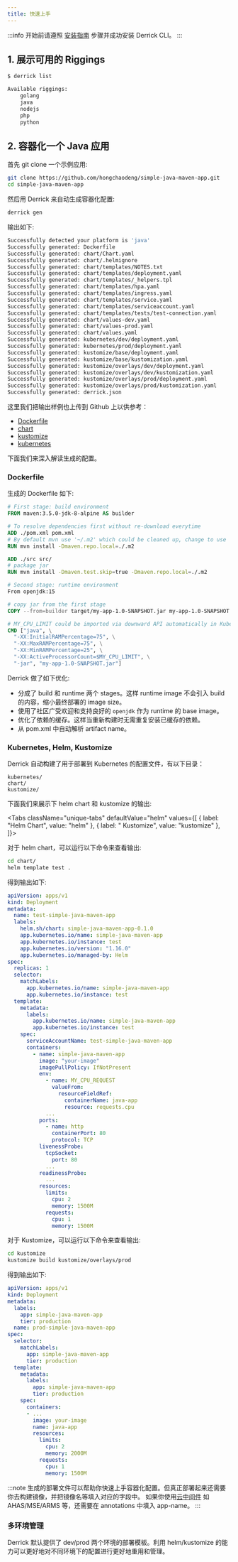```yaml
---
title: 快速上手
---
```


:::info
开始前请遵照 [安装指南](./installation) 步骤并成功安装 Derrick CLI。
:::

## 1. 展示可用的 Riggings

```bash
$ derrick list

Available riggings:
	golang
	java
	nodejs
	php
	python
```

## 2. 容器化一个 Java 应用

首先 git clone 一个示例应用:

```bash
git clone https://github.com/hongchaodeng/simple-java-maven-app.git
cd simple-java-maven-app
```

然后用 Derrick 来自动生成容器化配置:

```bash
derrick gen
```

输出如下:

```bash
Successfully detected your platform is 'java'
Successfully generated: Dockerfile
Successfully generated: chart/Chart.yaml
Successfully generated: chart/.helmignore
Successfully generated: chart/templates/NOTES.txt
Successfully generated: chart/templates/deployment.yaml
Successfully generated: chart/templates/_helpers.tpl
Successfully generated: chart/templates/hpa.yaml
Successfully generated: chart/templates/ingress.yaml
Successfully generated: chart/templates/service.yaml
Successfully generated: chart/templates/serviceaccount.yaml
Successfully generated: chart/templates/tests/test-connection.yaml
Successfully generated: chart/values-dev.yaml
Successfully generated: chart/values-prod.yaml
Successfully generated: chart/values.yaml
Successfully generated: kubernetes/dev/deployment.yaml
Successfully generated: kubernetes/prod/deployment.yaml
Successfully generated: kustomize/base/deployment.yaml
Successfully generated: kustomize/base/kustomization.yaml
Successfully generated: kustomize/overlays/dev/deployment.yaml
Successfully generated: kustomize/overlays/dev/kustomization.yaml
Successfully generated: kustomize/overlays/prod/deployment.yaml
Successfully generated: kustomize/overlays/prod/kustomization.yaml
Successfully generated: derrick.json
```

这里我们把输出样例也上传到 Github 上以供参考：

- [Dockerfile](https://github.com/hongchaodeng/simple-java-maven-app/blob/master/Dockerfile)
- [chart](https://github.com/hongchaodeng/simple-java-maven-app/tree/master/chart)
- [kustomize](https://github.com/hongchaodeng/simple-java-maven-app/tree/master/kustomize)
- [kubernetes](https://github.com/hongchaodeng/simple-java-maven-app/tree/master/kubernetes)


下面我们来深入解读生成的配置。

### Dockerfile

生成的 Dockerfile 如下:

```Dockerfile
# First stage: build environment
FROM maven:3.5.0-jdk-8-alpine AS builder

# To resolve dependencies first without re-download everytime
ADD ./pom.xml pom.xml
# By default mvn use '~/.m2' which could be cleaned up, change to use './.m2'
RUN mvn install -Dmaven.repo.local=./.m2

ADD ./src src/
# package jar
RUN mvn install -Dmaven.test.skip=true -Dmaven.repo.local=./.m2

# Second stage: runtime environment
From openjdk:15

# copy jar from the first stage
COPY --from=builder target/my-app-1.0-SNAPSHOT.jar my-app-1.0-SNAPSHOT.jar

# MY_CPU_LIMIT could be imported via downward API automatically in Kubernetes Deployment.
CMD ["java", \
  "-XX:InitialRAMPercentage=75", \
  "-XX:MaxRAMPercentage=75", \
  "-XX:MinRAMPercentage=25", \
  "-XX:ActiveProcessorCount=$MY_CPU_LIMIT", \
  "-jar", "my-app-1.0-SNAPSHOT.jar"]
```

Derrick 做了如下优化:

- 分成了 build 和 runtime 两个 stages。这样 runtime image 不会引入 build 的内容，缩小最终部署的 image size。
- 使用了社区广受欢迎和支持良好的 `openjdk` 作为 runtime 的 base image。
- 优化了依赖的缓存。这样当重新构建时无需重复安装已缓存的依赖。
- 从 pom.xml 中自动解析 artifact name。

### Kubernetes, Helm, Kustomize

Derrick 自动构建了用于部署到 Kubernetes 的配置文件，有以下目录：

```
kubernetes/
chart/
kustomize/
```

下面我们来展示下 helm chart 和 kustomize 的输出:


<Tabs
  className="unique-tabs"
  defaultValue="helm"
  values={[
    { label: "Helm Chart", value: "helm" },
    { label: " Kustomize", value: "kustomize" },
  ]}>

<TabItem value="helm">

对于 helm chart，可以运行以下命令来查看输出:

```bash
cd chart/
helm template test .
```

得到输出如下:

```yaml
apiVersion: apps/v1
kind: Deployment
metadata:
  name: test-simple-java-maven-app
  labels:
    helm.sh/chart: simple-java-maven-app-0.1.0
    app.kubernetes.io/name: simple-java-maven-app
    app.kubernetes.io/instance: test
    app.kubernetes.io/version: "1.16.0"
    app.kubernetes.io/managed-by: Helm
spec:
  replicas: 1
  selector:
    matchLabels:
      app.kubernetes.io/name: simple-java-maven-app
      app.kubernetes.io/instance: test
  template:
    metadata:
      labels:
        app.kubernetes.io/name: simple-java-maven-app
        app.kubernetes.io/instance: test
    spec:
      serviceAccountName: test-simple-java-maven-app
      containers:
        - name: simple-java-maven-app
          image: "your-image"
          imagePullPolicy: IfNotPresent
          env:
            - name: MY_CPU_REQUEST
              valueFrom:
                resourceFieldRef:
                  containerName: java-app
                  resource: requests.cpu
            ...
          ports:
            - name: http
              containerPort: 80
              protocol: TCP
          livenessProbe:
            tcpSocket:
              port: 80
            ...
          readinessProbe:
            ...
          resources:
            limits:
              cpu: 2
              memory: 1500M
            requests:
              cpu: 1
              memory: 1500M
```

</TabItem>

<TabItem value="kustomize">

对于 Kustomize，可以运行以下命令来查看输出:

```bash
cd kustomize
kustomize build kustomize/overlays/prod
```

得到输出如下:

```yaml
apiVersion: apps/v1
kind: Deployment
metadata:
  labels:
    app: simple-java-maven-app
    tier: production
  name: prod-simple-java-maven-app
spec:
  selector:
    matchLabels:
      app: simple-java-maven-app
      tier: production
  template:
    metadata:
      labels:
        app: simple-java-maven-app
        tier: production
    spec:
      containers:
      - ...
        image: your-image
        name: java-app
        resources:
          limits:
            cpu: 2
            memory: 2000M
          requests:
            cpu: 1
            memory: 1500M
```

</TabItem>

</Tabs>

:::note
生成的部署文件可以帮助你快速上手容器化配置。但真正部署起来还需要你去构建镜像，并把镜像名等填入对应的字段中。
如果你使用[云中间件](/docs/guides/middleware) 如 AHAS/MSE/ARMS 等，还需要在 annotations 中填入 app-name。
:::

### 多环境管理

Derrick 默认提供了 dev/prod 两个环境的部署模板。利用 helm/kustomize 的能力可以更好地对不同环境下的配置进行更好地重用和管理。
